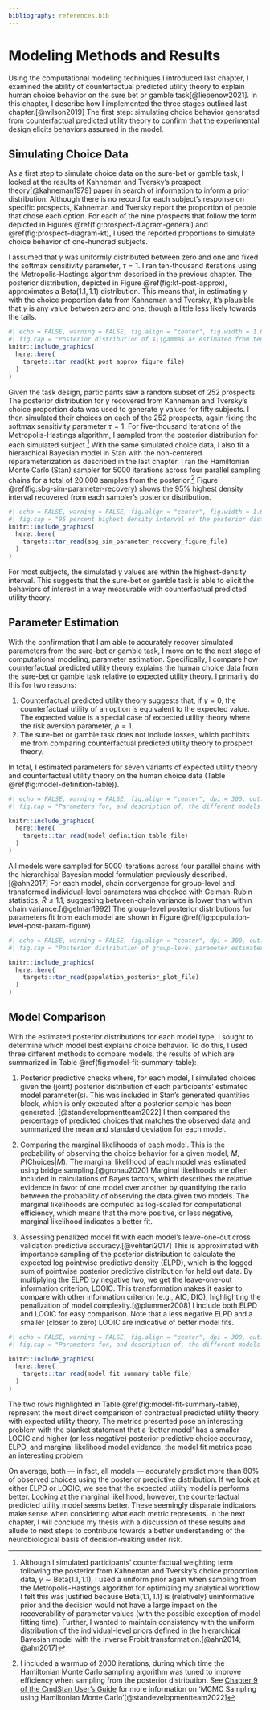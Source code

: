 ```yaml
---
bibliography: references.bib
---
```


# Modeling Methods and Results

Using the computational modeling techniques I introduced last chapter, I examined the ability of counterfactual predicted utility theory to explain human choice behavior on the sure bet or gamble task[@liebenow2021]. In this chapter, I describe how I implemented the three stages outlined last chapter.[@wilson2019] The first step: simulating choice behavior generated from counterfactual predicted utility theory to confirm that the experimental design elicits behaviors assumed in the model.

## Simulating Choice Data

As a first step to simulate choice data on the sure-bet or gamble task, I looked at the results of Kahneman and Tversky's prospect theory[@kahneman1979] paper in search of information to inform a prior distribution. Although there is no record for each subject's response on specific prospects, Kahneman and Tversky report the proportion of people that chose each option. For each of the nine prospects that follow the form depicted in Figures \@ref(fig:prospect-diagram-general) and \@ref(fig:prospect-diagram-kt), I used the reported proportions to simulate choice behavior of one-hundred subjects.

I assumed that $\gamma$ was uniformly distributed between zero and one and fixed the softmax sensitivity parameter, $\tau = 1$. I ran ten-thousand iterations using the Metropolis-Hastings algorithm described in the previous chapter. The posterior distribution, depicted in Figure \@ref(fig:kt-post-approx), approximates a $\text{Beta}(1.1,1.1)$ distribution. This means that, in estimating $\gamma$ with the choice proportion data from Kahneman and Tversky, it's plausible that $\gamma$ is any value between zero and one, though a little less likely towards the tails.

```r
#| echo = FALSE, warning = FALSE, fig.align = "center", fig.width = 1.619 * 5, fig.height = 5, dpi = 300, out.width = "95%",
#| fig.cap = "Posterior distribution of $\\gamma$ as estimated from ten-thousand iterations of a Metropolis-Hastings algorithm assuming a uniform prior with choice proportion data from Kahneman and Tversyk's prospect theory[@kahneman1979]. This posterior distribution (orange-red line) is approximated with a $\\text{Beta}(1.1,1.1)$ distribution (blue-gray), indicating slightly less plausibility to $\\gamma$ values near the bounds of the zero-to-one interval relative to central values."
knitr::include_graphics(
  here::here(
    targets::tar_read(kt_post_approx_figure_file)
  )
)
```

Given the task design, participants saw a random subset of 252 prospects. The posterior distribution for $\gamma$ recovered from Kahneman and Tversky's choice proportion data was used to generate $\gamma$ values for fifty subjects. I then simulated their choices on each of the 252 prospects, again fixing the softmax sensitivity parameter $\tau = 1$. For five-thousand iterations of the Metropolis-Hastings algorithm, I sampled from the posterior distribution for each simulated subject.[^model-results-1] With the same simulated choice data, I also fit a hierarchical Bayesian model in Stan with the non-centered reparameterization as described in the last chapter. I ran the Hamiltonian Monte Carlo (Stan) sampler for 5000 iterations across four parallel sampling chains for a total of 20,000 samples from the posterior.[^model-results-2] Figure \@ref(fig:sbg-sim-parameter-recovery) shows the 95% highest density interval recovered from each sampler's posterior distribution.

[^model-results-1]: Although I simulated participants' counterfactual weighting term following the posterior from Kahneman and Tversky's choice proportion data, $\gamma \sim \text{Beta}(1.1,1.1)$, I used a uniform prior again when sampling from the Metropolis-Hastings algorithm for optimizing my analytical workflow. I felt this was justified because $\text{Beta}(1.1,1.1)$ is (relatively) uninformative prior and the decision would not have a large impact on the recoverability of parameter values (with the possible exception of model fitting time). Further, I wanted to maintain consistency with the uniform distribution of the individual-level priors defined in the hierarchical Bayesian model with the inverse Probit transformation.[@ahn2014; @ahn2017]

[^model-results-2]: I included a warmup of 2000 iterations, during which time the Hamiltonian Monte Carlo sampling algorithm was tuned to improve efficiency when sampling from the posterior distribution. See [Chapter 9 of the CmdStan User's Guide](https://mc-stan.org/docs/2_29/cmdstan-guide/mcmc-config.html) for more information on 'MCMC Sampling using Hamiltonian Monte Carlo'[@standevelopmentteam2022]

```r
#| echo = FALSE, warning = FALSE, fig.align = "center", fig.width = 1.619 * 5, fig.height = 8, dpi = 300, out.width = "95%",
#| fig.cap = "95 percent highest density interval of the posterior distribution of $\\gamma$ as estimated from five-thousand iterations of a Metropolis-Hastings algorithm and five-thousand iterations across four parallel chains with the Hamiltonian Monte Carlo Sampler (estimated using Stan). The simulated gamma values for each subject are represented as sky-blue dots if they fall within the highest density interval and red dots if they fall outside of it."
knitr::include_graphics(
  here::here(
    targets::tar_read(sbg_sim_parameter_recovery_figure_file)
  )
)
```

For most subjects, the simulated $\gamma$ values are within the highest-density interval. This suggests that the sure-bet or gamble task is able to elicit the behaviors of interest in a way measurable with counterfactual predicted utility theory.

## Parameter Estimation

With the confirmation that I am able to accurately recover simulated parameters from the sure-bet or gamble task, I move on to the next stage of computational modeling, parameter estimation. Specifically, I compare how counterfactual predicted utility theory explains the human choice data from the sure-bet or gamble task relative to expected utility theory. I primarily do this for two reasons:

1.  Counterfactual predicted utility theory suggests that, if $\gamma = 0$, the counterfactual utility of an option is equivalent to the expected value. The expected value is a special case of expected utility theory where the risk aversion parameter, $\rho = 1$.
2.  The sure-bet or gamble task does not include losses, which prohibits me from comparing counterfactual predicted utility theory to prospect theory.

In total, I estimated parameters for seven variants of expected utility theory and counterfactual utility theory on the human choice data (Table \@ref(fig:model-definition-table)).

```r
#| echo = FALSE, warning = FALSE, fig.align = "center", dpi = 300, out.width = "95%",
#| fig.cap = "Parameters for, and description of, the different models fit on human choice data from the sure-bet or gamble task. All models were sampled with Stan for 5000 iterations across four parallel chains using a hierarchical implementation. Individual parameters were drawn from a normally distributed group-level distribution and bounded with an inverse Probit transformation resulting in a uniform prior spanning from zero to one $(\\gamma)$, two $(\\rho)$, and thirty $(\\tau)$."

knitr::include_graphics(
  here::here(
    targets::tar_read(model_definition_table_file)
  )
)
```

All models were sampled for 5000 iterations across four parallel chains with the hierarchical Bayesian model formulation previously described.[@ahn2017] For each model, chain convergence for group-level and transformed individual-level parameters was checked with Gelman-Rubin statistics, $\hat{R} \leq 1.1$, suggesting between-chain variance is lower than within chain variance.[@gelman1992] The group-level posterior distributions for parameters fit from each model are shown in Figure \@ref(fig:population-level-post-param-figure).

```r
#| echo = FALSE, warning = FALSE, fig.align = "center", dpi = 300, out.width = "95%",
#| fig.cap = "Posterior distribution of group-level parameter estimates for each model. Distributions for $\\gamma$ are in green, $\\rho$ in blue, and $\\tau$ in orange."

knitr::include_graphics(
  here::here(
    targets::tar_read(population_posterior_plot_file)
  )
)

```

## Model Comparison

With the estimated posterior distributions for each model type, I sought to determine which model best explains choice behavior. To do this, I used three different methods to compare models, the results of which are summarized in Table \@ref(fig:model-fit-summary-table):

1.  Posterior predictive checks where, for each model, I simulated choices given the (joint) posterior distribution of each participants' estimated model parameter(s). This was included in Stan's generated quantities block, which is only executed after a posterior sample has been generated. [@standevelopmentteam2022] I then compared the percentage of predicted choices that matches the observed data and summarized the mean and standard deviation for each model.

2.  Comparing the marginal likelihoods of each model. This is the probability of observing the choice behavior for a given model, $M$, $P(\text{Choices}|M)$. The marginal likelihood of each model was estimated using bridge sampling.[@gronau2020] Marginal likelihoods are often included in calculations of Bayes factors, which describes the relative evidence in favor of one model over another by quantifying the ratio between the probability of observing the data given two models. The marginal likelihoods are computed as log-scaled for computational efficiency, which means that the more positive, or less negative, marginal likelihood indicates a better fit.

3.  Assessing penalized model fit with each model's leave-one-out cross validation predictive accuracy.[@vehtari2017] This is approximated with importance sampling of the posterior distribution to calculate the expected log pointwise predictive density (ELPD), which is the logged sum of pointwise posterior predictive distribution for held out data. By multiplying the ELPD by negative two, we get the leave-one-out information criterion, LOOIC. This transformation makes it easier to compare with other information criterion (e.g., AIC, DIC), highlighting the penalization of model complexity.[@plummer2008] I include both ELPD and LOOIC for easy comparison. Note that a less negative ELPD and a smaller (closer to zero) LOOIC are indicative of better model fits.


```r
#| echo = FALSE, warning = FALSE, fig.align = "center", dpi = 300, out.width = "95%",
#| fig.cap = "Parameters for, and description of, the different models fit on human choice data from the sure-bet or gamble task along with model comparison metrics. Posterior predictive choice accuracy represents the mean and standard deviation of correctly predicted choices for individual participants given simulations from the (joint) posterior distribution. ELPD Predictive Density and LOOIC details how well models perform on unobserved data (leave-one-out cross validation). Parantheses for ELPD and LOOIC indicate Monte Carlo sampling error. Marginal likelihood model evidence indicates the plausibility of the data given each model with parantheses representing the interquartile range of the likeihood estimations. In general, better models have smaller LOOIC and higher posterior predictive choice accuracy, ELPD predictive accuracy (less negative), and marginal likelihood model evidence (less negative). CPUT + Softmax Sensitivity and EUT + Softmax Sensitivity are highlighted for easy reference when discussed."

knitr::include_graphics(
  here::here(
    targets::tar_read(model_fit_summary_table_file)
  )
)
```

The two rows highlighted in Table \@ref(fig:model-fit-summary-table), represent the most direct comparison of contractual predicted utility theory with expected utility theory. The metrics presented pose an interesting problem with the blanket statement that a 'better model' has a  smaller LOOIC and higher (or less negative) posterior predictive choice accuracy, ELPD, and marginal likelihood model evidence, the model fit metrics pose an interesting problem. 

On average, both — in fact, all models — accurately predict more than 80% of observed choices using the posterior predictive distribution. If we look at either ELPD or LOOIC, we see that the expected utility model is performs better. Looking at the marginal likelihood, however, the counterfactual predicted utility model seems better. These seemingly disparate indicators make sense when considering what each metric represents. In the next chapter, I will conclude my thesis with a discussion of these results and allude to next steps to contribute towards a better understanding of the neurobiological basis of decision-making under risk.
